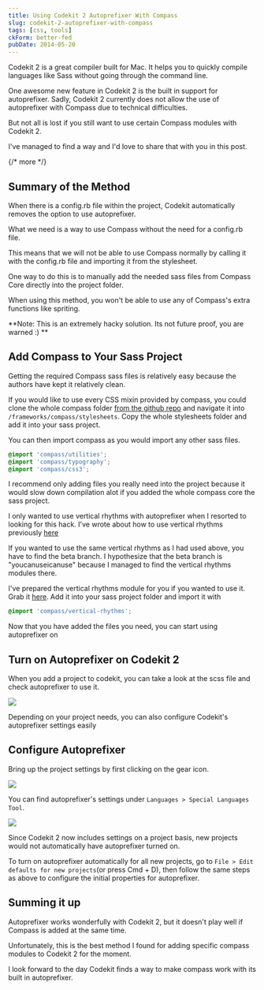 ```yaml
---
title: Using Codekit 2 Autoprefixer With Compass
slug: codekit-2-autoprefixer-with-compass
tags: [css, tools]
ckForm: better-fed
pubDate: 2014-05-20
---
```


Codekit 2 is a great compiler built for Mac. It helps you to quickly compile languages like Sass without going through the command line.

One awesome new feature in Codekit 2 is the built in support for autoprefixer. Sadly, Codekit 2 currently does not allow the use of autoprefixer with Compass due to technical difficulties.

But not all is lost if you still want to use certain Compass modules with Codekit 2.

I've managed to find a way and I'd love to share that with you in this post.

{/* more */}

## Summary of the Method

When there is a config.rb file within the project, Codekit automatically removes the option to use autoprefixer.

What we need is a way to use Compass without the need for a config.rb file.

This means that we will not be able to use Compass normally by calling it with the config.rb file and importing it from the stylesheet.

One way to do this is to manually add the needed sass files from Compass Core directly into the project folder.

When using this method, you won't be able to use any of Compass's extra functions like spriting.

**Note: This is an extremely hacky solution. Its not future proof, you are warned :) **

## Add Compass to Your Sass Project

Getting the required Compass sass files is relatively easy because the authors have kept it relatively clean.

If you would like to use every CSS mixin provided by compass, you could clone the whole compass folder [from the github repo][1] and navigate it into `/frameworks/compass/stylesheets`. Copy the whole stylesheets folder and add it into your sass project.

You can then import compass as you would import any other sass files.

```scss
@import 'compass/utilities';
@import 'compass/typography';
@import 'compass/css3';
```

I recommend only adding files you really need into the project because it would slow down compilation alot if you added the whole compass core the sass project.

I only wanted to use vertical rhythms with autoprefixer when I resorted to looking for this hack. I've wrote about how to use vertical rhythms previously [here]()

If you wanted to use the same vertical rhythms as I had used above, you have to find the beta branch. I hypothesize that the beta branch is "youcanuseicanuse" because I managed to find the vertical rhythms modules there.

I've prepared the vertical rhythms module for you if you wanted to use it. Grab it [here](). Add it into your sass project folder and import it with

```scss
@import 'compass/vertical-rhythms';
```

Now that you have added the files you need, you can start using autoprefixer on

## Turn on Autoprefixer on Codekit 2

When you add a project to codekit, you can take a look at the scss file and check autoprefixer to use it.

![][image-1]

Depending on your project needs, you can also configure Codekit's autoprefixer settings easily

## Configure Autoprefixer

Bring up the project settings by first clicking on the gear icon.

![][image-2]

You can find autoprefixer's settings under `Languages > Special Languages Tool`.

![][image-3]

Since Codekit 2 now includes settings on a project basis, new projects would not automatically have autoprefixer turned on.

To turn on autoprefixer automatically for all new projects, go to `File > Edit defaults for new projects`(or press Cmd + D), then follow the same steps as above to configure the initial properties for autoprefixer.

## Summing it up

Autoprefixer works wonderfully with Codekit 2, but it doesn't play well if Compass is added at the same time.

Unfortunately, this is the best method I found for adding specific compass modules to Codekit 2 for the moment.

I look forward to the day Codekit finds a way to make compass work with its built in autoprefixer.

[1]: https://github.com/chriseppstein/compass
[image-1]: /images/2014/05/codekit.png
[image-2]: /images/2014/05/codekit-2.png
[image-3]: /images/2014/05/codekit-3.png
